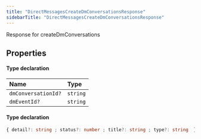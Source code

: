 ```yaml
---
title: "DirectMessagesCreateDmConversationsResponse"
sidebarTitle: "DirectMessagesCreateDmConversationsResponse"
---
```


Response for createDmConversations

## Properties

<ResponseField name="data" type="Object" required>


#### Type declaration
</ResponseField>


| Name | Type |
| :------ | :------ |
| `dmConversationId?` | `string` |
| `dmEventId?` | `string` |




<ResponseField name="errors" type="Object">


#### Type declaration

```ts
{ detail?: string ; status?: number ; title?: string ; type?: string  }[]
```
</ResponseField>

